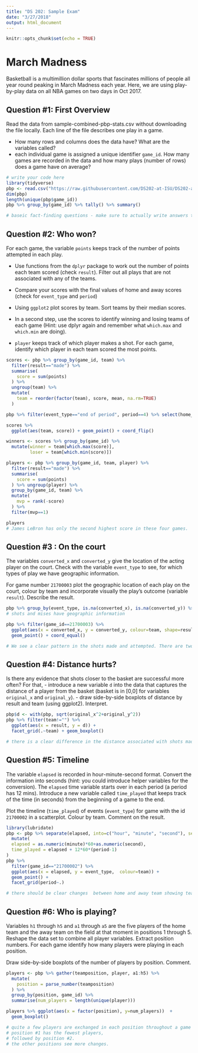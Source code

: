 ```yaml
---
title: "DS 202: Sample Exam"
date: "3/27/2018"
output: html_document
---
```


```r
knitr::opts_chunk$set(echo = TRUE)
```


# March Madness


Basketball is a multimillion dollar sports that fascinates millions of people all year round peaking in March Madness each year.
Here, we are using play-by-play data on all NBA games on two days in Oct 2017. 

## Question #1: First Overview

Read the data from sample-combined-pbp-stats.csv without downloading the file locally. 
Each line of the file describes one play in a game. 

- How many rows and columns does the data have? What are the variables called?
- each individual game is assigned a unique identifier `game_id`. How many games are recorded in the data and how many plays (number of rows) does a game have on average?


```r
# write your code here
library(tidyverse)
pbp <- read.csv("https://raw.githubusercontent.com/DS202-at-ISU/DS202-at-ISU.github.io/master/exams/sample-combined-pbp-stats.csv")
dim(pbp)
length(unique(pbp$game_id))
pbp %>% group_by(game_id) %>% tally() %>% summary()

# baseic fact-finding questions - make sure to actually write answers to each question, i.e. there are 49 variables and 2386 plays overall. ...
```




## Question #2: Who won? 

For each game, the variable `points` keeps track of the number of points attempted in each play. 

- Use functions from the `dplyr` package to work out the number of points each team scored (check `result`). Filter out all plays that are not associated with any of the teams. 

- Compare your scores with the final values of home and away scores (check for `event_type` and `period`)

- Using `ggplot2` plot scores by team. Sort teams by their median scores.

- In a second step, use the scores to identify winning and losing teams of each game (Hint: use dplyr again and remember what `which.max` and `which.min` are doing). 

- `player` keeps track of which player makes a shot. For each game,  identify which player in each team scored the most points. 


```r
scores <- pbp %>% group_by(game_id, team) %>% 
  filter(result=="made") %>%
  summarise(
    score = sum(points)
  ) %>% 
  ungroup(team) %>%  
  mutate(
    team = reorder(factor(team), score, mean, na.rm=TRUE)
  ) 

pbp %>% filter(event_type=="end of period", period==4) %>% select(home_score, away_score, game_id)

scores %>%
  ggplot(aes(team, score)) + geom_point() + coord_flip()

winners <- scores %>% group_by(game_id) %>%
  mutate(winner = team[which.max(score)], 
         loser = team[which.min(score)])

players <- pbp %>% group_by(game_id, team, player) %>% 
  filter(result=="made") %>%
  summarise(
    score = sum(points)
  ) %>% ungroup(player) %>%
  group_by(game_id, team) %>%
  mutate(
    mvp = rank(-score)
  ) %>% 
  filter(mvp==1)

players
# James LeBron has only the second highest score in these four games. 
```

## Question #3 : On the court

The variables `converted_x` and `converted_y` give the location of the acting player on the court.  Check with the variable `event_type` to see, for which types of play we have geographic information.

For game number  `21700003` plot the geographic location of each play on the court, colour by team and incorporate visually the play's outcome (variable `result`). Describe the result.

```r
pbp %>% group_by(event_type, is.na(converted_x), is.na(converted_y)) %>% tally()
# shots and mises have geographic information

pbp %>% filter(game_id==21700003) %>% 
  ggplot(aes(x = converted_x, y = converted_y, colour=team, shape=result)) + 
  geom_point() + coord_equal()

# We see a clear pattern in the shots made and attempted. There are two tight clusters of shots attempted at the baskets, which spread out as distance increases. At the 3 point lines we can see another set of attempted shots. 
```

## Question #4: Distance hurts?

Is there any evidence that shots closer to the basket are successful more often? For that,
- introduce a new variable `d` into the data that captures the distance of a player from the basket (basket is in [0,0] for variables `original_x` and `original_y`).
- draw side-by-side boxplots of distance by result and team (using ggplot2). Interpret.

```r
pbp$d <- with(pbp, sqrt(original_x^2+original_y^2))
pbp %>% filter(team!="") %>% 
  ggplot(aes(x = result, y = d)) +
  facet_grid(.~team) + geom_boxplot()

# there is a clear difference in the distance associated with shots made and shots missed. Distance does hurt. Shots that were made tend to be closer to the basket.
```

## Question #5: Timeline

The variable `elapsed` is recorded in hour-minute-second format. Convert the information into seconds (hint: you could introduce helper variables for the conversion).
The `elapsed` time variable starts over in each period (a period has 12 mins). Introduce a new variable called `time_played` that keeps track of the time (in seconds) from the beginning of a game to the end.

Plot the timeline (`time_played`) of events (`event_type`) for game with the id `21700002` in a scatterplot. Colour by team. Comment on the result.

```r
library(lubridate)
pbp <- pbp %>% separate(elapsed, into=c("hour", "minute", "second"), sep=":") %>%
  mutate(
  elapsed = as.numeric(minute)*60+as.numeric(second),
  time_played = elapsed + 12*60*(period-1)
)
pbp %>% 
  filter(game_id=="21700002") %>%
  ggplot(aes(x = elapsed, y = event_type,  colour=team)) + 
  geom_point() +
  facet_grid(period~.)

# there should be clear changes  between home and away team showing teams' plays, but on this scale this is hard to see.
```

## Question #6: Who is playing?

Variables `h1` through `h5` and `a1` through `a5` are the five players of the home team and the away team on the field at that moment in positions 1 through 5.
Reshape the data set to combine all player variables. Extract position numbers. For each game identify how many players were playing in each position. 

Draw side-by-side boxplots of the number of players by position. Comment.


```r
players <- pbp %>% gather(teamposition, player, a1:h5) %>%
  mutate(
    position = parse_number(teamposition)
  ) %>%
  group_by(position, game_id) %>%
  summarise(num_players = length(unique(player)))

players %>% ggplot(aes(x = factor(position), y=num_players))  +
  geom_boxplot() 

# quite a few players are exchanged in each position throughout a game (probably about half are from each of the teams - ideally we should distinguish between home and away team)
# position #1 has the fewest players,
# followed by position #2. 
# the other positions see more changes.
```
